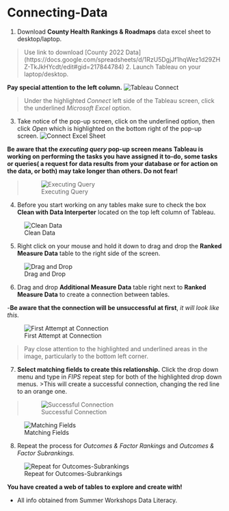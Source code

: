 # Connecting-Data
1. Download **County Health Rankings & Roadmaps** data excel sheet to desktop/laptop.

>Use link to download [County 2022 Data] (https://docs.google.com/spreadsheets/d/1RzU5DgjJf1hqWez1d29ZHZ-TkJkHYcdt/edit#gid=217844784)
2. Launch Tableau on your laptop/desktop.

**Pay special attention to the left column.** 
![Tableau Connect](https://github.com/yassminarlen/Connecting-Data/blob/main/Connecting%20Data.png?raw=true.png)

>Under the highlighted *Connect* left side of the Tableau screen, click the underlined *Microsoft Excel* option. 

3. Take notice of the pop-up screen, click on the underlined option, then click *Open* which is highlighted on the bottom right of the pop-up screen.
![Connect Excel Sheet](https://github.com/yassminarlen/Connecting-Data/blob/main/Connecting%20Excel%20Sheet.png?raw=true.png)

**Be aware that the *executing query* pop-up screen means Tableau is working on performing the tasks you have assigned it to-do, some tasks or queries( a request for data results from your database or for action on the data, or both) may take longer than others. Do not fear!**

>![Executing Query](https://github.com/yassminarlen/Connecting-Data/blob/main/executing%20query.png?raw=true.png)

4. Before you start working on any tables make sure to check the box **Clean with Data Interperter** located on the top left column of Tableau.

![Clean Data](https://github.com/yassminarlen/Connecting-Data/blob/main/Clean%20with%20Data%20Int.png?raw=true.png)

5. Right click on your mouse and hold it down to drag and drop the **Ranked Measure Data** table to the right side of the screen. 

![Drag and Drop](https://github.com/yassminarlen/Connecting-Data/blob/main/drag%20and%20drop.png?raw=true.png)

6. Drag and drop **Additional Measure Data** table right next to **Ranked Measure Data** to create a connection between tables.

 -**Be aware that the connection will be unsuccessful at first**, *it will look like this.*
 
![First Attempt at Connection](https://github.com/yassminarlen/Connecting-Data/blob/main/First%20attempt%20at%20connection.png?raw=true.png)

>Pay close attention to the highlighted and underlined areas in the image, particularly to the bottom left corner. 

7. **Select matching fields to create this relationship.** Click the drop down menu and type in *FIPS* repeat step for both of the highlighted drop down menus. 
>This will create a successful connection, changing the red line to an orange one.

>![Successful Connection](https://github.com/yassminarlen/Connecting-Data/blob/main/Successful%20Connection.png?raw=true.png)

![Matching Fields](https://github.com/yassminarlen/Connecting-Data/blob/main/Matching%20Fields.png?raw=true.png)

8. Repeat the process for *Outcomes & Factor Rankings* and *Outcomes & Factor Subrankings.*

![Repeat for Outcomes-Subrankings](https://github.com/yassminarlen/Connecting-Data/blob/main/Repeating%20for%20Outcomes.png?raw=true.png)

**You have created a web of tables to explore and create with!** 

- All info obtained from Summer Workshops Data Literacy. 
